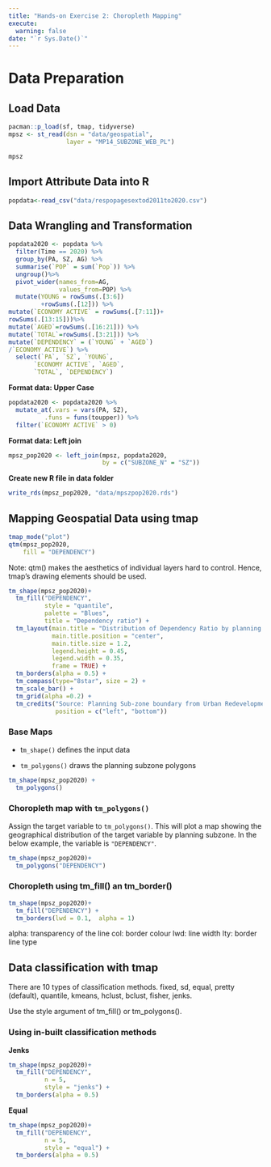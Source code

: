 ```yaml
---
title: "Hands-on Exercise 2: Choropleth Mapping"
execute:
  warning: false
date: "`r Sys.Date()`"
---
```


# Data Preparation

## Load Data

```r
pacman::p_load(sf, tmap, tidyverse)
mpsz <- st_read(dsn = "data/geospatial", 
                layer = "MP14_SUBZONE_WEB_PL")
```

```r
mpsz
```

## Import Attribute Data into R

```r
popdata<-read_csv("data/respopagesextod2011to2020.csv")
```

## Data Wrangling and Transformation

```r
popdata2020 <- popdata %>%
  filter(Time == 2020) %>%
  group_by(PA, SZ, AG) %>%
  summarise(`POP` = sum(`Pop`)) %>%
  ungroup()%>%
  pivot_wider(names_from=AG, 
              values_from=POP) %>%
  mutate(YOUNG = rowSums(.[3:6])
         +rowSums(.[12])) %>%
mutate(`ECONOMY ACTIVE` = rowSums(.[7:11])+
rowSums(.[13:15]))%>%
mutate(`AGED`=rowSums(.[16:21])) %>%
mutate(`TOTAL`=rowSums(.[3:21])) %>%  
mutate(`DEPENDENCY` = (`YOUNG` + `AGED`)
/`ECONOMY ACTIVE`) %>%
  select(`PA`, `SZ`, `YOUNG`, 
       `ECONOMY ACTIVE`, `AGED`, 
       `TOTAL`, `DEPENDENCY`)
```

**Format data: Upper Case**

```r
popdata2020 <- popdata2020 %>%
  mutate_at(.vars = vars(PA, SZ), 
          .funs = funs(toupper)) %>%
  filter(`ECONOMY ACTIVE` > 0)
```

**Format data: Left join**

```r
mpsz_pop2020 <- left_join(mpsz, popdata2020,
                          by = c("SUBZONE_N" = "SZ"))
```

**Create new R file in data folder**

```r
write_rds(mpsz_pop2020, "data/mpszpop2020.rds")
```

## Mapping Geospatial Data using tmap

```r
tmap_mode("plot")
qtm(mpsz_pop2020, 
    fill = "DEPENDENCY")
```

Note: qtm() makes the aesthetics of individual layers hard to control. Hence, tmap's drawing elements should be used.

```r
tm_shape(mpsz_pop2020)+
  tm_fill("DEPENDENCY", 
          style = "quantile", 
          palette = "Blues",
          title = "Dependency ratio") +
  tm_layout(main.title = "Distribution of Dependency Ratio by planning subzone",
            main.title.position = "center",
            main.title.size = 1.2,
            legend.height = 0.45, 
            legend.width = 0.35,
            frame = TRUE) +
  tm_borders(alpha = 0.5) +
  tm_compass(type="8star", size = 2) +
  tm_scale_bar() +
  tm_grid(alpha =0.2) +
  tm_credits("Source: Planning Sub-zone boundary from Urban Redevelopment Authorithy (URA)\n and Population data from Department of Statistics DOS", 
             position = c("left", "bottom"))
```

### Base Maps

-   t`m_shape()` defines the input data

-   `tm_polygons()` draws the planning subzone polygons

```r
tm_shape(mpsz_pop2020) +
  tm_polygons()
```

### Choropleth map with `tm_polygons()`

Assign the target variable to `tm_polygons()`. This will plot a map showing the geographical distribution of the target variable by planning subzone. In the below example, the variable is `"DEPENDENCY"`.

```r
tm_shape(mpsz_pop2020)+
  tm_polygons("DEPENDENCY")
```

### Choropleth using tm_fill() an tm_border()

```r
tm_shape(mpsz_pop2020)+
  tm_fill("DEPENDENCY") +
  tm_borders(lwd = 0.1,  alpha = 1)
```

alpha: transparency of the line col: border colour lwd: line width lty: border line type

## Data classification with tmap

There are 10 types of classification methods. fixed, sd, equal, pretty (default), quantile, kmeans, hclust, bclust, fisher, jenks.

Use the style argument of tm_fill() or tm_polygons().

### Using in-built classification methods

**Jenks**

```r
tm_shape(mpsz_pop2020)+
  tm_fill("DEPENDENCY",
          n = 5,
          style = "jenks") +
  tm_borders(alpha = 0.5)
```

**Equal**

```r
tm_shape(mpsz_pop2020)+
  tm_fill("DEPENDENCY",
          n = 5,
          style = "equal") +
  tm_borders(alpha = 0.5)
```
